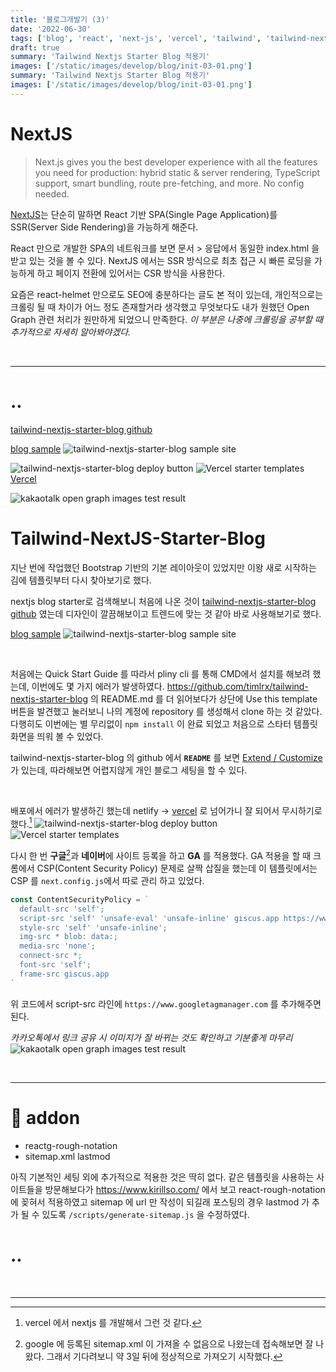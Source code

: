 ```yaml
---
title: '블로그개발기 (3)'
date: '2022-06-30'
tags: ['blog', 'react', 'next-js', 'vercel', 'tailwind', 'tailwind-nextjs-starter-blog']
draft: true
summary: 'Tailwind Nextjs Starter Blog 적용기'
images: ['/static/images/develop/blog/init-03-01.png']
summary: 'Tailwind Nextjs Starter Blog 적용기'
images: ['/static/images/develop/blog/init-03-01.png']
---
```


# NextJS

> Next.js gives you the best developer experience with all the features you need for production: hybrid static & server rendering, TypeScript support, smart bundling, route pre-fetching, and more. No config needed.

[NextJS](https://nextjs.org/)는 단순히 말하면 React 기반 SPA(Single Page Application)를 SSR(Server Side Rendering)을 가능하게 해준다.

React 만으로 개발한 SPA의 네트워크를 보면 문서 > 응답에서 동일한 index.html 을 받고 있는 것을 볼 수 있다.
NextJS 에서는 SSR 방식으로 최초 접근 시 빠른 로딩을 가능하게 하고 페이지 전환에 있어서는 CSR 방식을 사용한다.

요즘은 react-helmet 만으로도 SEO에 충분하다는 글도 본 적이 있는데, 개인적으로는 크롤링 될 때 차이가 어느 정도 존재할거라 생각했고
무엇보다도 내가 원했던 Open Graph 관련 처리가 원만하게 되었으니 만족한다.
_이 부분은 나중에 크롤링을 공부할 때 추가적으로 자세히 알아봐야겠다._

<br />

---

# ..

[tailwind-nextjs-starter-blog github](https://github.com/timlrx/tailwind-nextjs-starter-blog/)

[blog sample](https://tailwind-nextjs-starter-blog.vercel.app/)
![tailwind-nextjs-starter-blog sample site]('/static/images/develop/blog/init-03-01.png')

![tailwind-nextjs-starter-blog deploy button]('/static/images/develop/blog/init-03-02.png')
![Vercel starter templates]('/static/images/develop/blog/init-03-03.png')
[Vercel](https://vercel.com/)

![kakaotalk open graph images test result]('/static/images/develop/blog/init-03-04.png')

# Tailwind-NextJS-Starter-Blog

지난 번에 작업했던 Bootstrap 기반의 기본 레이아웃이 있었지만 이왕 새로 시작하는 김에 템플릿부터 다시 찾아보기로 했다.

nextjs blog starter로 검색해보니 처음에 나온 것이 <span color="#f36033">[tailwind-nextjs-starter-blog github](https://github.com/timlrx/tailwind-nextjs-starter-blog/)</span> 였는데 디자인이 깔끔해보이고 트렌드에 맞는 것 같아 바로 사용해보기로 했다.

[blog sample](https://tailwind-nextjs-starter-blog.vercel.app/)
![tailwind-nextjs-starter-blog sample site]('/static/images/develop/blog/init-03-01.png')

<br />

처음에는 Quick Start Guide 를 따라서 pliny cli 를 통해 CMD에서 설치를 해보려 했는데, 이번에도 몇 가지 에러가 발생하였다.
https://github.com/timlrx/tailwind-nextjs-starter-blog 의 README.md 를 더 읽어보다가 상단에 Use this template 버튼을 발견했고 눌러보니 나의 계정에 repository 를 생성해서 clone 하는 것 같았다. 다행히도 이번에는 별 무리없이 `npm install` 이 완료 되었고 처음으로 스타터 템플릿 화면을 띄워 볼 수 있었다.

tailwind-nextjs-starter-blog 의 github 에서 **`README`** 를 보면 [Extend / Customize](https://github.com/timlrx/tailwind-nextjs-starter-blog#extend--customize) 가 있는데, 따라해보면 어렵지않게 개인 블로그 세팅을 할 수 있다.

<br />

배포에서 에러가 발생하긴 했는데 netlify → [vercel](https://vercel.com/) 로 넘어가니 잘 되어서 무시하기로 했다.[^1]
![tailwind-nextjs-starter-blog deploy button]('/static/images/develop/blog/init-03-02.png')
![Vercel starter templates]('/static/images/develop/blog/init-03-03.png')

다시 한 번 **구글**[^2]과 **네이버**에 사이트 등록을 하고 **GA** 를 적용했다.
GA 적용을 할 때 크롬에서 CSP(Content Security Policy) 문제로 살짝 삽질을 했는데
이 템플릿에서는 CSP 를 `next.config.js`에서 따로 관리 하고 있었다.

```javascript
const ContentSecurityPolicy = `
  default-src 'self';
  script-src 'self' 'unsafe-eval' 'unsafe-inline' giscus.app https://www.googletagmanager.com;
  style-src 'self' 'unsafe-inline';
  img-src * blob: data:;
  media-src 'none';
  connect-src *;
  font-src 'self';
  frame-src giscus.app
`
```

위 코드에서 script-src 라인에 `https://www.googletagmanager.com` 를 추가해주면 된다.

_카카오톡에서 링크 공유 시 이미지가 잘 바뀌는 것도 확인하고 기분좋게 마무리_
![kakaotalk open graph images test result]('/static/images/develop/blog/init-03-04.png')

<br />

---

# 🔔 addon

-   reactg-rough-notation
-   sitemap.xml lastmod

아직 기본적인 세팅 외에 추가적으로 적용한 것은 딱히 없다.
같은 템플릿을 사용하는 사이트들을 방문해보다가 https://www.kirillso.com/ 에서 보고 react-rough-notation 에 꽂혀서 적용하였고
sitemap 에 url 만 작성이 되길래 포스팅의 경우 lastmod 가 추가 될 수 있도록 `/scripts/generate-sitemap.js` 을 수정하였다.

# ..

<br />

---

[^1]: vercel 에서 nextjs 를 개발해서 그런 것 같다.
[^2]: google 에 등록된 sitemap.xml 이 <span color='#f36033'>가져올 수 없음</span>으로 나왔는데 접속해보면 잘 나왔다. 그래서 기다려보니 약 3일 뒤에 정상적으로 가져오기 시작했다.
